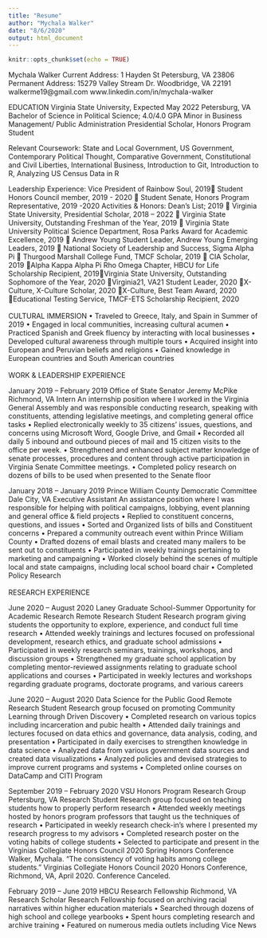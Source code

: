 ```yaml
---
title: "Resume"
author: "Mychala Walker"
date: "8/6/2020"
output: html_document
---
```


```r
knitr::opts_chunk$set(echo = TRUE)
```

Mychala Walker
Current Address: 1 Hayden St Petersburg, VA 23806
Permanent Address: 15279 Valley Stream Dr. Woodbridge, VA 22191
walkerme19@gmail.com
www.linkedin.com/in/mychala-walker

EDUCATION
Virginia State University, Expected May 2022 Petersburg, VA
Bachelor of Science in Political Science; 4.0/4.0 GPA
Minor in Business Management/ Public Administration
Presidential Scholar, Honors Program Student

Relevant Coursework: State and Local Government, US Government, Contemporary Political Thought, Comparative
Government, Constitutional and Civil Liberties, International Business, Introduction to Git, Introduction to R, Analyzing US
Census Data in R

Leadership Experience:
Vice President of Rainbow Soul, 2019 Student Honors Council member, 2019 - 2020  Student Senate, Honors Program
Representative, 2019 -2020
Activities & Honors:
Dean’s List; 2019  Virginia State University, Presidential Scholar, 2018 – 2022  Virginia State University, Outstanding
Freshman of the Year, 2019  Virginia State University Political Science Department, Rosa Parks Award for Academic
Excellence, 2019  Andrew Young Student Leader, Andrew Young Emerging Leaders, 2019  National Society of Leadership
and Success, Sigma Alpha Pi  Thurgood Marshall College Fund, TMCF Scholar, 2019  CIA Scholar, 2019 Alpha Kappa
Alpha Pi Rho Omega Chapter, HBCU for Life Scholarship Recipient, 2019Virginia State University, Outstanding Sophomore of
the Year, 2020 Virginia21, VA21 Student Leader, 2020 X-Culture, X-Culture Scholar, 2020 X-Culture, Best Team Award,
2020 Educational Testing Service, TMCF-ETS Scholarship Recipient, 2020
<br>
<br>
CULTURAL IMMERSION
• Traveled to Greece, Italy, and Spain in Summer of 2019
• Engaged in local communities, increasing cultural acumen
• Practiced Spanish and Greek fluency by interacting with local businesses
• Developed cultural awareness through multiple tours
• Acquired insight into European and Peruvian beliefs and religions
• Gained knowledge in European countries and South American countries
<br>
<br>
WORK & LEADERSHIP EXPERIENCE

January 2019 – February 2019 Office of State Senator Jeremy McPike Richmond, VA
Intern
An internship position where I worked in the Virginia General Assembly and was responsible conducting research, speaking
with constituents, attending legislative meetings, and completing general office tasks
• Replied electronically weekly to 35 citizens' issues, questions, and concerns using Microsoft Word, Google Drive, and
Gmail
• Recorded all daily 5 inbound and outbound pieces of mail and 15 citizen visits to the office per week.
• Strengthened and enhanced subject matter knowledge of senate processes, procedures and content through active
participation in Virginia Senate Committee meetings.
• Completed policy research on dozens of bills to be used when presented to the Senate floor

January 2018 – January 2019 Prince William County Democratic Committee Dale City, VA
Executive Assistant
An assistance position where I was responsible for helping with political campaigns, lobbying, event planning and general office
& field projects
• Replied to constituent concerns, questions, and issues
• Sorted and Organized lists of bills and Constituent concerns
• Prepared a community outreach event within Prince William County
• Drafted dozens of email blasts and created many mailers to be sent out to constituents
• Participated in weekly trainings pertaining to marketing and campaigning
• Worked closely behind the scenes of multiple local and state campaigns, including local school board chair
• Completed Policy Research
<br>
<br>
RESEARCH EXPERIENCE

June 2020 – August 2020 Laney Graduate School-Summer Opportunity for Academic Research Remote
Research Student
Research program giving students the opportunity to explore, experience, and conduct full time research
• Attended weekly trainings and lectures focused on professional development, research ethics, and graduate school
admissions
• Participated in weekly research seminars, trainings, workshops, and discussion groups
• Strengthened my graduate school application by completing mentor-reviewed assignments relating to graduate school
applications and courses
• Participated in weekly lectures and workshops regarding graduate programs, doctorate programs, and various careers

June 2020 – August 2020 Data Science for the Public Good Remote
Research Student
Research group focused on promoting Community Learning through Driven Discovery
• Completed research on various topics including incarceration and pubic health
• Attended daily trainings and lectures focused on data ethics and governance, data analysis, coding, and presentation
• Participated in daily exercises to strengthen knowledge in data science
• Analyzed data from various government data sources and created data visualizations
• Analyzed policies and devised strategies to improve current programs and systems
• Completed online courses on DataCamp and CITI Program

September 2019 – February 2020 VSU Honors Program Research Group Petersburg, VA
Research Student
Research group focused on teaching students how to properly perform research
• Attended weekly meetings hosted by honors program professors that taught us the techniques of research
• Participated in weekly research check-in’s where I presented my research progress to my advisors
• Completed research poster on the voting habits of college students
• Selected to participate and present in the Virginias Collegiate Honors Council 2020 Spring Honors Conference
Walker, Mychala. “The consistency of voting habits among college students.” Virginias Collegiate Honors Council 2020
Honors Conference, Richmond, VA, April 2020. Conference Canceled.

February 2019 – June 2019 HBCU Research Fellowship Richmond, VA
Research Scholar
Research Fellowship focused on archiving racial narratives within higher education materials
• Searched through dozens of high school and college yearbooks
• Spent hours completing research and archive training
• Featured on numerous media outlets including Vice News
